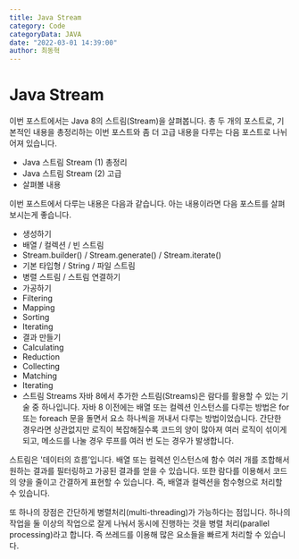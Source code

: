 ```yaml
---
title: Java Stream
category: Code
categoryData: JAVA
date: "2022-03-01 14:39:00"
author: 최동혁
---
```


# Java Stream

이번 포스트에서는 Java 8의 스트림(Stream)을 살펴봅니다. 총 두 개의 포스트로, 기본적인 내용을 총정리하는 이번 포스트와 좀 더 고급 내용을 다루는 다음 포스트로 나뉘어져 있습니다.

- Java 스트림 Stream (1) 총정리
- Java 스트림 Stream (2) 고급
- 살펴볼 내용

이번 포스트에서 다루는 내용은 다음과 같습니다. 아는 내용이라면 다음 포스트를 살펴보시는게 좋습니다.

- 생성하기
- 배열 / 컬렉션 / 빈 스트림
- Stream.builder() / Stream.generate() / Stream.iterate()
- 기본 타입형 / String / 파일 스트림
- 병렬 스트림 / 스트림 연결하기
- 가공하기
- Filtering
- Mapping
- Sorting
- Iterating
- 결과 만들기
- Calculating
- Reduction
- Collecting
- Matching
- Iterating
- 스트림 Streams
  자바 8에서 추가한 스트림(Streams)은 람다를 활용할 수 있는 기술 중 하나입니다. 자바 8 이전에는 배열 또는 컬렉션 인스턴스를 다루는 방법은 for 또는 foreach 문을 돌면서 요소 하나씩을 꺼내서 다루는 방법이었습니다. 간단한 경우라면 상관없지만 로직이 복잡해질수록 코드의 양이 많아져 여러 로직이 섞이게 되고, 메소드를 나눌 경우 루프를 여러 번 도는 경우가 발생합니다.

스트림은 '데이터의 흐름’입니다. 배열 또는 컬렉션 인스턴스에 함수 여러 개를 조합해서 원하는 결과를 필터링하고 가공된 결과를 얻을 수 있습니다. 또한 람다를 이용해서 코드의 양을 줄이고 간결하게 표현할 수 있습니다. 즉, 배열과 컬렉션을 함수형으로 처리할 수 있습니다.

또 하나의 장점은 간단하게 병렬처리(multi-threading)가 가능하다는 점입니다. 하나의 작업을 둘 이상의 작업으로 잘게 나눠서 동시에 진행하는 것을 병렬 처리(parallel processing)라고 합니다. 즉 쓰레드를 이용해 많은 요소들을 빠르게 처리할 수 있습니다.
